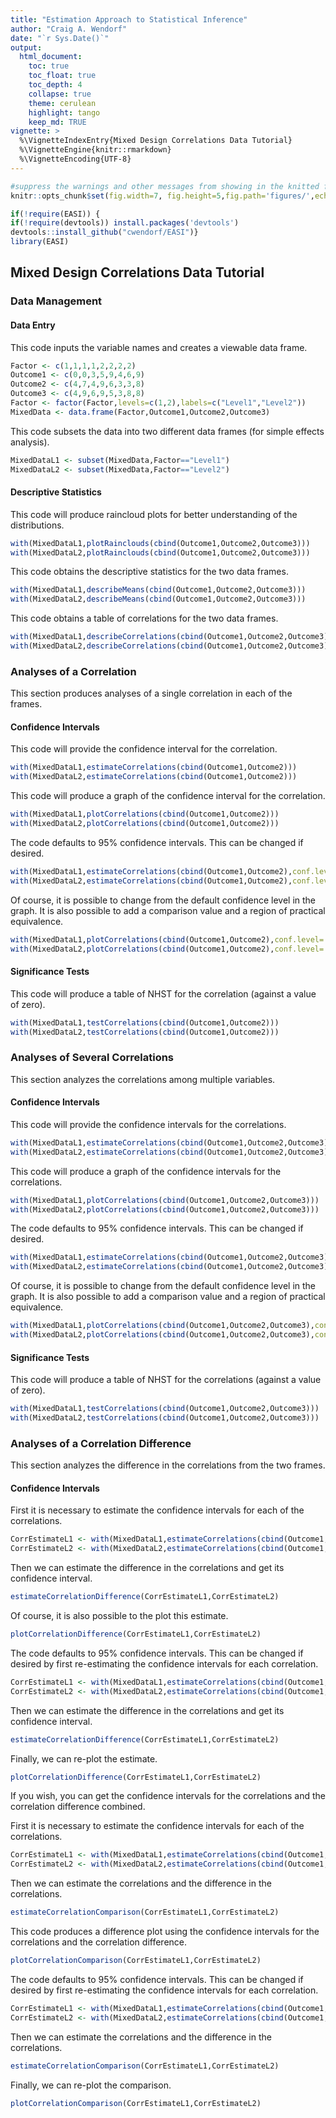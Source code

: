 ```yaml
---
title: "Estimation Approach to Statistical Inference"
author: "Craig A. Wendorf"
date: "`r Sys.Date()`"
output:
  html_document:
    toc: true
    toc_float: true
    toc_depth: 4
    collapse: true
    theme: cerulean
    highlight: tango
    keep_md: TRUE
vignette: >
  %\VignetteIndexEntry{Mixed Design Correlations Data Tutorial}
  %\VignetteEngine{knitr::rmarkdown}
  %\VignetteEncoding{UTF-8}
---
```


```r
#suppress the warnings and other messages from showing in the knitted file.
knitr::opts_chunk$set(fig.width=7, fig.height=5,fig.path='figures/',echo=TRUE,warning=FALSE,message=FALSE)
```

```r
if(!require(EASI)) {
if(!require(devtools)) install.packages('devtools')
devtools::install_github("cwendorf/EASI")}
library(EASI)
```

## Mixed Design Correlations Data Tutorial

### Data Management

#### Data Entry

This code inputs the variable names and creates a viewable data frame.
```r
Factor <- c(1,1,1,1,2,2,2,2)
Outcome1 <- c(0,0,3,5,9,4,6,9)
Outcome2 <- c(4,7,4,9,6,3,3,8)
Outcome3 <- c(4,9,6,9,5,3,8,8)
Factor <- factor(Factor,levels=c(1,2),labels=c("Level1","Level2"))
MixedData <- data.frame(Factor,Outcome1,Outcome2,Outcome3)
```

This code subsets the data into two different data frames (for simple effects analysis).
```r
MixedDataL1 <- subset(MixedData,Factor=="Level1")
MixedDataL2 <- subset(MixedData,Factor=="Level2")
```

#### Descriptive Statistics

This code will produce raincloud plots for better understanding of the distributions.
```r
with(MixedDataL1,plotRainclouds(cbind(Outcome1,Outcome2,Outcome3)))
with(MixedDataL2,plotRainclouds(cbind(Outcome1,Outcome2,Outcome3)))
```

This code obtains the descriptive statistics for the two data frames.
```r
with(MixedDataL1,describeMeans(cbind(Outcome1,Outcome2,Outcome3)))
with(MixedDataL2,describeMeans(cbind(Outcome1,Outcome2,Outcome3)))
```

This code obtains a table of correlations for the two data frames.
```r
with(MixedDataL1,describeCorrelations(cbind(Outcome1,Outcome2,Outcome3)))
with(MixedDataL2,describeCorrelations(cbind(Outcome1,Outcome2,Outcome3)))
```

### Analyses of a Correlation

This section produces analyses of a single correlation in each of the frames.

#### Confidence Intervals

This code will provide the confidence interval for the correlation.
```r
with(MixedDataL1,estimateCorrelations(cbind(Outcome1,Outcome2)))
with(MixedDataL2,estimateCorrelations(cbind(Outcome1,Outcome2)))
```

This code will produce a graph of the confidence interval for the correlation.
```r
with(MixedDataL1,plotCorrelations(cbind(Outcome1,Outcome2)))
with(MixedDataL2,plotCorrelations(cbind(Outcome1,Outcome2)))
```

The code defaults to 95% confidence intervals. This can be changed if desired.
```r
with(MixedDataL1,estimateCorrelations(cbind(Outcome1,Outcome2),conf.level=.99))
with(MixedDataL2,estimateCorrelations(cbind(Outcome1,Outcome2),conf.level=.99))
```

Of course, it is possible to change from the default confidence level in the graph. It is also possible to add a comparison value and a region of practical equivalence.
```r
with(MixedDataL1,plotCorrelations(cbind(Outcome1,Outcome2),conf.level=.99,line=0,rope=c(-.2,.2)))
with(MixedDataL2,plotCorrelations(cbind(Outcome1,Outcome2),conf.level=.99,line=0,rope=c(-.2,.2)))
```

#### Significance Tests

This code will produce a table of NHST for the correlation (against a value of zero).
```r
with(MixedDataL1,testCorrelations(cbind(Outcome1,Outcome2)))
with(MixedDataL2,testCorrelations(cbind(Outcome1,Outcome2)))
```

### Analyses of Several Correlations

This section analyzes the correlations among multiple variables.

#### Confidence Intervals

This code will provide the confidence intervals for the correlations.
```r
with(MixedDataL1,estimateCorrelations(cbind(Outcome1,Outcome2,Outcome3)))
with(MixedDataL2,estimateCorrelations(cbind(Outcome1,Outcome2,Outcome3)))
```

This code will produce a graph of the confidence intervals for the correlations.
```r
with(MixedDataL1,plotCorrelations(cbind(Outcome1,Outcome2,Outcome3)))
with(MixedDataL2,plotCorrelations(cbind(Outcome1,Outcome2,Outcome3)))
```

The code defaults to 95% confidence intervals. This can be changed if desired.
```r
with(MixedDataL1,estimateCorrelations(cbind(Outcome1,Outcome2,Outcome3),conf.level=.99))
with(MixedDataL2,estimateCorrelations(cbind(Outcome1,Outcome2,Outcome3),conf.level=.99))
```

Of course, it is possible to change from the default confidence level in the graph. It is also possible to add a comparison value and a region of practical equivalence.
```r
with(MixedDataL1,plotCorrelations(cbind(Outcome1,Outcome2,Outcome3),conf.level=.99,line=0,rope=c(-.2,.2)))
with(MixedDataL2,plotCorrelations(cbind(Outcome1,Outcome2,Outcome3),conf.level=.99,line=0,rope=c(-.2,.2)))
```

#### Significance Tests

This code will produce a table of NHST for the correlations (against a value of zero).
```r
with(MixedDataL1,testCorrelations(cbind(Outcome1,Outcome2,Outcome3)))
with(MixedDataL2,testCorrelations(cbind(Outcome1,Outcome2,Outcome3)))
```

### Analyses of a Correlation Difference

This section analyzes the difference in the correlations from the two frames.

#### Confidence Intervals

First it is necessary to estimate the confidence intervals for each of the correlations.
```r
CorrEstimateL1 <- with(MixedDataL1,estimateCorrelations(cbind(Outcome1,Outcome2)))
CorrEstimateL2 <- with(MixedDataL2,estimateCorrelations(cbind(Outcome1,Outcome2)))
```

Then we can estimate the difference in the correlations and get its confidence interval.
```r
estimateCorrelationDifference(CorrEstimateL1,CorrEstimateL2)
```

Of course, it is also possible to the plot this estimate.
```r
plotCorrelationDifference(CorrEstimateL1,CorrEstimateL2)
```

The code defaults to 95% confidence intervals. This can be changed if desired by first re-estimating the confidence intervals for each correlation.
```r
CorrEstimateL1 <- with(MixedDataL1,estimateCorrelations(cbind(Outcome1,Outcome2),conf.level=.99))
CorrEstimateL2 <- with(MixedDataL2,estimateCorrelations(cbind(Outcome1,Outcome2),conf.level=.99))
```

Then we can estimate the difference in the correlations and get its confidence interval.
```r
estimateCorrelationDifference(CorrEstimateL1,CorrEstimateL2)
```

Finally, we can re-plot the estimate.
```r
plotCorrelationDifference(CorrEstimateL1,CorrEstimateL2)
```

If you wish, you can get the confidence intervals for the correlations and the correlation difference combined.

First it is necessary to estimate the confidence intervals for each of the correlations.
```r
CorrEstimateL1 <- with(MixedDataL1,estimateCorrelations(cbind(Outcome1,Outcome2)))
CorrEstimateL2 <- with(MixedDataL2,estimateCorrelations(cbind(Outcome1,Outcome2)))
```

Then we can estimate the correlations and the difference in the correlations.
```r
estimateCorrelationComparison(CorrEstimateL1,CorrEstimateL2)
```

This code produces a difference plot using the confidence intervals for the correlations and the correlation difference.
```r
plotCorrelationComparison(CorrEstimateL1,CorrEstimateL2)
```

The code defaults to 95% confidence intervals. This can be changed if desired by first re-estimating the confidence intervals for each correlation.
```r
CorrEstimateL1 <- with(MixedDataL1,estimateCorrelations(cbind(Outcome1,Outcome2),conf.level=.99))
CorrEstimateL2 <- with(MixedDataL2,estimateCorrelations(cbind(Outcome1,Outcome2),conf.level=.99))
```

Then we can estimate the correlations and the difference in the correlations.
```r
estimateCorrelationComparison(CorrEstimateL1,CorrEstimateL2)
```

Finally, we can re-plot the comparison.
```r
plotCorrelationComparison(CorrEstimateL1,CorrEstimateL2)
```
